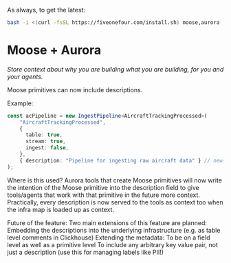 As always, to get the latest:

```bash
bash -i <(curl -fsSL https://fiveonefour.com/install.sh) moose,aurora
```

# Moose + Aurora

*Store context about why you are building what you are building, for you and your agents.*

Moose primitives can now include descriptions. 

Example:

```ts
const acPipeline = new IngestPipeline<AircraftTrackingProcessed>(
    "AircraftTrackingProcessed",
    {
      table: true,
      stream: true,
      ingest: false,
    },
    { description: "Pipeline for ingesting raw aircraft data" } // new description field!
);
```

Where is this used? Aurora tools that create Moose primitives will now write the intention of the Moose primitive into the description field to give tools/agents that work with that primitive in the future more context. Practically, every description is now served to the tools as context too when the infra map is loaded up as context.

Future of the feature: Two main extensions of this feature are planned:
Embedding the descriptions into the underlying infrastructure (e.g. as table level comments in Clickhouse)
Extending the metadata:
To be on a field level as well as a primitive level
To include any arbitrary key value pair, not just a description (use this for managing labels like PII!)
